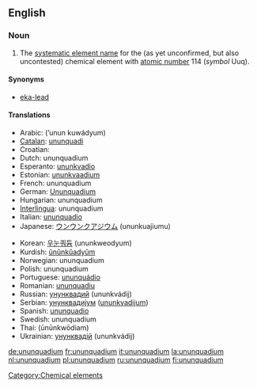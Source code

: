 ==English==
{{elements|Uuq|ununtrium|Uut|ununpentium|Uup}}

===Noun===
{{en-noun|-}}
{{wikipedia}}

# The [[systematic element name]] for the (as yet unconfirmed, but also uncontested) chemical element with [[atomic number]] 114 (''symbol'' Uuq).

====Synonyms====
*[[eka-lead]]

====Translations====
{{top}}
*Arabic: {{ARchar|[[أنون كواديوم]]}} (’unun kuwádyum) {{m}}
*[[Catalan]]: [[ununquadi]] {{m}}
*Croatian: {{t|hr|ununkvadij|m}}
*Dutch: ununquadium {{n}}
*Esperanto: [[ununkvadio]]
*Estonian: [[ununkvaadium]]
*French: ununquadium {{m}}
*German: [[Ununquadium]] {{n}}
*Hungarian: ununquadium
*[[Interlingua]]: ununquadium
*Italian: [[ununquadio]] {{m}}
*Japanese: [[ウンウンクアジウム]] (ununkuajiumu)
{{mid}}
*Korean: [[우눈쿼듐]] (ununkweodyum)
*Kurdish: [[ûnûnkûadyûm]]
*Norwegian: ununquadium
*Polish: ununquadium {{m}}
*Portuguese: [[ununquádio]] {{m}}
*Romanian: [[ununquadiu]] {{n}}
*Russian: [[унунквадий]] (ununkvádij) {{m}}
*Serbian: [[унунквадијум]] ([[ununkvadijum]]) {{m}}
*Spanish: [[ununquadio]] {{m}}
*Swedish: ununquadium
*Thai: {{THchar|[[อูนอูนควอเดียม]]}} (ūnūnkwōdiam)
*Ukrainian: [[унунквадій]] (ununkvádij) {{m}}
{{bottom}}

[[Category:Chemical elements]]

[[de:ununquadium]]
[[fr:ununquadium]]
[[it:ununquadium]]
[[la:ununquadium]]
[[nl:ununquadium]]
[[pl:ununquadium]]
[[ru:ununquadium]]
[[fi:ununquadium]]